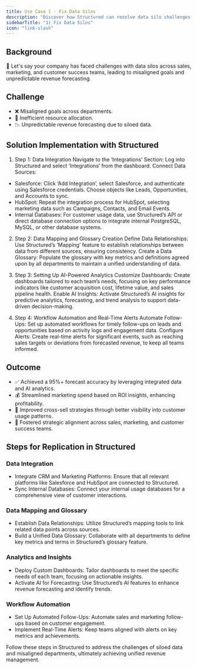 ```yaml
---
title: Use Case 1 - Fix Data Silos
description: "Discover how Structured can resolve data silo challenges across departments."
sidebarTitle: "1) Fix Data Silos"
icon: "link-slash"
---
```


## Background

🚀 Let's say your company has faced challenges with data silos across sales, marketing, and customer success teams, leading to misaligned goals and unpredictable revenue forecasting.

## Challenge

- ❌ Misaligned goals across departments.
- 💼 Inefficient resource allocation.
- 📉 Unpredictable revenue forecasting due to siloed data.

## Solution Implementation with Structured

1. Step 1: Data Integration
   Navigate to the ‘Integrations’ Section: Log into Structured and select ‘Integrations’ from the dashboard.
   Connect Data Sources:

- Salesforce: Click ‘Add Integration’, select Salesforce, and authenticate using Salesforce credentials. Choose objects like Leads, Opportunities, and Accounts to sync.
- HubSpot: Repeat the integration process for HubSpot, selecting marketing data such as Campaigns, Contacts, and Email Events.
- Internal Databases: For customer usage data, use Structured’s API or direct database connection options to integrate internal PostgreSQL, MySQL, or other database systems.

2. Step 2: Data Mapping and Glossary Creation
   Define Data Relationships: Use Structured’s ‘Mapping’ feature to establish relationships between data from different sources, ensuring consistency.
   Create a Data Glossary: Populate the glossary with key metrics and definitions agreed upon by all departments to maintain a unified understanding of data.

3. Step 3: Setting Up AI-Powered Analytics
   Customize Dashboards: Create dashboards tailored to each team’s needs, focusing on key performance indicators like customer acquisition cost, lifetime value, and sales pipeline health.
   Enable AI Insights: Activate Structured’s AI insights for predictive analytics, forecasting, and trend analysis to support data-driven decision-making.

4. Step 4: Workflow Automation and Real-Time Alerts
   Automate Follow-Ups: Set up automated workflows for timely follow-ups on leads and opportunities based on activity logs and engagement data.
   Configure Alerts: Create real-time alerts for significant events, such as reaching sales targets or deviations from forecasted revenue, to keep all teams informed.

## Outcome

- ✅ Achieved a 95%+ forecast accuracy by leveraging integrated data and AI analytics.
- 💰 Streamlined marketing spend based on ROI insights, enhancing profitability.
- 🔄 Improved cross-sell strategies through better visibility into customer usage patterns.
- 🤝 Fostered strategic alignment across sales, marketing, and customer success teams.

## Steps for Replication in Structured

### Data Integration

- Integrate CRM and Marketing Platforms: Ensure that all relevant platforms like Salesforce and HubSpot are connected to Structured.
- Sync Internal Databases: Connect your internal usage databases for a comprehensive view of customer interactions.

### Data Mapping and Glossary

- Establish Data Relationships: Utilize Structured’s mapping tools to link related data points across sources.
- Build a Unified Data Glossary: Collaborate with all departments to define key metrics and terms in Structured’s glossary feature.

### Analytics and Insights

- Deploy Custom Dashboards: Tailor dashboards to meet the specific needs of each team, focusing on actionable insights.
- Activate AI for Forecasting: Use Structured’s AI features to enhance revenue forecasting and identify trends.

### Workflow Automation

- Set Up Automated Follow-Ups: Automate sales and marketing follow-ups based on customer engagement.
- Implement Real-Time Alerts: Keep teams aligned with alerts on key metrics and achievements.

Follow these steps in Structured to address the challenges of siloed data and misaligned departments, ultimately achieving unified revenue management.

